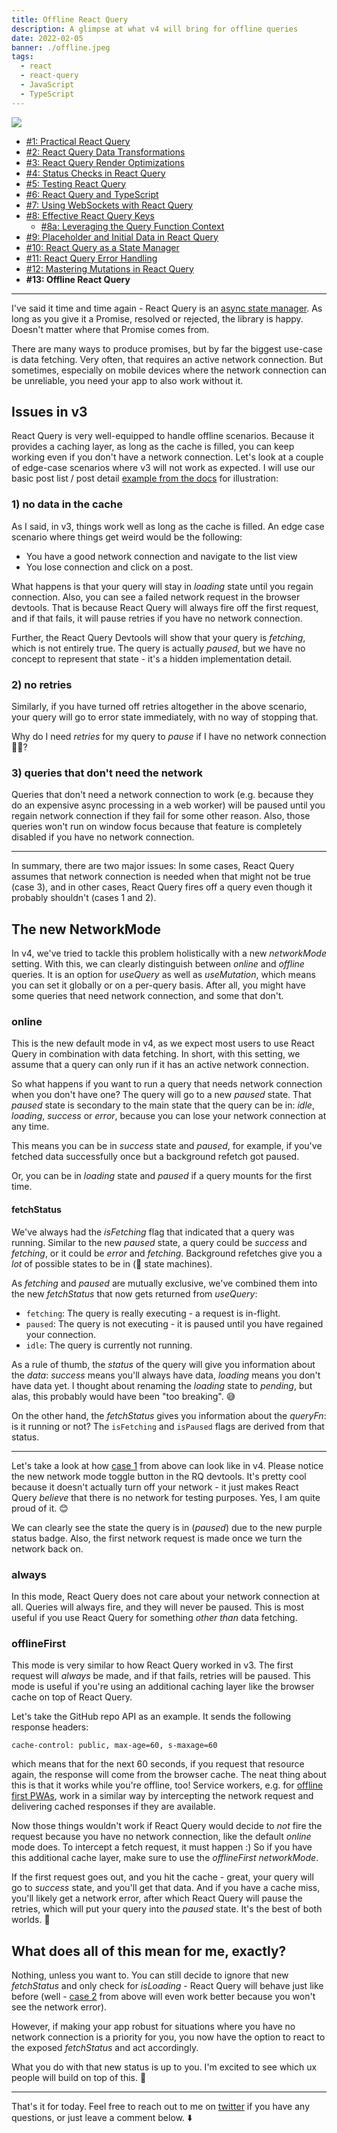 ```yaml
---
title: Offline React Query
description: A glimpse at what v4 will bring for offline queries
date: 2022-02-05
banner: ./offline.jpeg
tags:
  - react
  - react-query
  - JavaScript
  - TypeScript
---
```



<img src="./offline.jpeg" />

<Attribution
  name="Jordan Harrison"
  url="https://unsplash.com/@jordanharrison"
/>

- [#1: Practical React Query](practical-react-query)
- [#2: React Query Data Transformations](react-query-data-transformations)
- [#3: React Query Render Optimizations](react-query-render-optimizations)
- [#4: Status Checks in React Query](status-checks-in-react-query)
- [#5: Testing React Query](testing-react-query)
- [#6: React Query and TypeScript](react-query-and-type-script)
- [#7: Using WebSockets with React Query](using-web-sockets-with-react-query)
- [#8: Effective React Query Keys](effective-react-query-keys)
  - [#8a: Leveraging the Query Function Context](leveraging-the-query-function-context)
- [#9: Placeholder and Initial Data in React Query](placeholder-and-initial-data-in-react-query)
- [#10: React Query as a State Manager](react-query-as-a-state-manager)
- [#11: React Query Error Handling](react-query-error-handling)
- [#12: Mastering Mutations in React Query](mastering-mutations-in-react-query)
- <b>#13: Offline React Query</b>

---

I've said it time and time again - React Query is an [async state manager](react-query-as-a-state-manager). As long as you give it a Promise, resolved or rejected, the library is happy. Doesn't matter where that Promise comes from.

There are many ways to produce promises, but by far the biggest use-case is data fetching. Very often, that requires an active network connection. But sometimes, especially on mobile devices where the network connection can be unreliable, you need your app to also work without it.

## Issues in v3

React Query is very well-equipped to handle offline scenarios. Because it provides a caching layer, as long as the cache is filled, you can keep working even if you don't have a network connection. Let's look at a couple of edge-case scenarios where v3 will not work as expected. I will use our basic post list / post detail [example from the docs](https://react-query.tanstack.com/examples/basic) for illustration:

### 1) no data in the cache

As I said, in v3, things work well as long as the cache is filled. An edge case scenario where things get weird would be the following:

- You have a good network connection and navigate to the list view
- You lose connection and click on a post.

<GifPlayer gif="loading-forever.gif" still="loading-forever.png" />

What happens is that your query will stay in _loading_ state until you regain connection. Also, you can see a failed network request in the browser devtools. That is because React Query will always fire off the first request, and if that fails, it will pause retries if you have no network connection.

Further, the React Query Devtools will show that your query is _fetching_, which is not entirely true. The query is actually _paused_, but we have no concept to represent that state - it's a hidden implementation detail.

### 2) no retries

Similarly, if you have turned off retries altogether in the above scenario, your query will go to error state immediately, with no way of stopping that.

<GifPlayer gif="network-error.gif" still="network-error.png" />

Why do I need _retries_ for my query to _pause_ if I have no network connection 🤷‍♂️?

### 3) queries that don't need the network

Queries that don't need a network connection to work (e.g. because they do an expensive async processing in a web worker) will be paused until you regain network connection if they fail for some other reason. Also, those queries won't run on window focus because that feature is completely disabled if you have no network connection.

---

In summary, there are two major issues: In some cases, React Query assumes that network connection is needed when that might not be true (case 3), and in other cases, React Query fires off a query even though it probably shouldn't (cases 1 and 2).

## The new NetworkMode

In v4, we've tried to tackle this problem holistically with a new _networkMode_ setting. With this, we can clearly distinguish between _online_ and _offline_ queries. It is an option for _useQuery_ as well as _useMutation_, which means you can set it globally or on a per-query basis. After all, you might have some queries that need network connection, and some that don't.

### online

This is the new default mode in v4, as we expect most users to use React Query in combination with data fetching. In short, with this setting, we assume that a query can only run if it has an active network connection.

So what happens if you want to run a query that needs network connection when you don't have one? The query will go to a new _paused_ state. That _paused_ state is secondary to the main state that the query can be in: _idle_, _loading_, _success_ or _error_, because you can lose your network connection at any time.

This means you can be in _success_ state and _paused_, for example, if you've fetched data successfully once but a background refetch got paused.

Or, you can be in _loading_ state and _paused_ if a query mounts for the first time.

#### fetchStatus

We've always had the _isFetching_ flag that indicated that a query was running. Similar to the new _paused_ state, a query could be _success_ and _fetching_, or it could be _error_ and _fetching_. Background refetches give you a _lot_ of possible states to be in (👋 state machines).

As _fetching_ and _paused_ are mutually exclusive, we've combined them into the new _fetchStatus_ that now gets returned from _useQuery_:

- `fetching`: The query is really executing - a request is in-flight.
- `paused`: The query is not executing - it is paused until you have regained your connection.
- `idle`: The query is currently not running.

As a rule of thumb, the _status_ of the query will give you information about the _data_: _success_ means you'll always have data, _loading_ means you don't have data yet. I thought about renaming the _loading_ state to _pending_, but alas, this probably would have been "too breaking". 😅

On the other hand, the _fetchStatus_ gives you information about the _queryFn_: is it running or not? The `isFetching` and `isPaused` flags are derived from that status.

---

Let's take a look at how [case 1](#1-no-data-in-the-cache) from above can look like in v4. Please notice the new network mode toggle button in the RQ devtools. It's pretty cool because it doesn't actually turn off your network - it just makes React Query _believe_ that there is no network for testing purposes. Yes, I am quite proud of it. 😊

<GifPlayer gif="paused.gif" still="paused.png" />

We can clearly see the state the query is in (_paused_) due to the new purple status badge. Also, the first network request is made once we turn the network back on.

### always

In this mode, React Query does not care about your network connection at all. Queries will always fire, and they will never be paused. This is most useful if you use React Query for something _other than_ data fetching.

### offlineFirst

This mode is very similar to how React Query worked in v3. The first request will _always_ be made, and if that fails, retries will be paused. This mode is useful if you're using an additional caching layer like the browser cache on top of React Query.

Let's take the GitHub repo API as an example. It sends the following response headers:

```
cache-control: public, max-age=60, s-maxage=60
```

which means that for the next 60 seconds, if you request that resource again, the response will come from the browser cache. The neat thing about this is that it works while you're offline, too! Service workers, e.g. for [offline first PWAs](https://developer.mozilla.org/en-US/docs/Web/Progressive_web_apps/Offline_Service_workers), work in a similar way by intercepting the network request and delivering cached responses if they are available.

Now those things wouldn't work if React Query would decide to _not_ fire the request because you have no network connection, like the default _online_ mode does. To intercept a fetch request, it must happen :) So if you have this additional cache layer, make sure to use the _offlineFirst_ _networkMode_.

If the first request goes out, and you hit the cache - great, your query will go to _success_ state, and you'll get that data. And if you have a cache miss, you'll likely get a network error, after which React Query will pause the retries, which will put your query into the _paused_ state. It's the best of both worlds. 🙌

## What does all of this mean for me, exactly?

Nothing, unless you want to. You can still decide to ignore that new _fetchStatus_ and only check for _isLoading_ - React Query will behave just like before (well - [case 2](#2-no-retries) from above will even work better because you won't see the network error).

However, if making your app robust for situations where you have no network connection is a priority for you, you now have the option to react to the exposed _fetchStatus_ and act accordingly.

What you do with that new status is up to you. I'm excited to see which ux people will build on top of this. 🚀

---

That's it for today. Feel free to reach out to me on [twitter](https://twitter.com/tkdodo)
if you have any questions, or just leave a comment below. ⬇️

<Comments />
